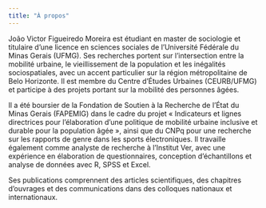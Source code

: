 ```yaml
---
title: "À propos"
---
```


João Victor Figueiredo Moreira est étudiant en master de sociologie et titulaire d'une licence en sciences sociales de l'Université Fédérale du Minas Gerais (UFMG). Ses recherches portent sur l'intersection entre la mobilité urbaine, le vieillissement de la population et les inégalités sociospatiales, avec un accent particulier sur la région métropolitaine de Belo Horizonte. Il est membre du Centre d'Études Urbaines (CEURB/UFMG) et participe à des projets portant sur la mobilité des personnes âgées.

Il a été boursier de la Fondation de Soutien à la Recherche de l'État du Minas Gerais (FAPEMIG) dans le cadre du projet « Indicateurs et lignes directrices pour l'élaboration d'une politique de mobilité urbaine inclusive et durable pour la population âgée », ainsi que du CNPq pour une recherche sur les rapports de genre dans les sports électroniques. Il travaille également comme analyste de recherche à l'Institut Ver, avec une expérience en élaboration de questionnaires, conception d'échantillons et analyse de données avec R, SPSS et Excel.

Ses publications comprennent des articles scientifiques, des chapitres d'ouvrages et des communications dans des colloques nationaux et internationaux.
